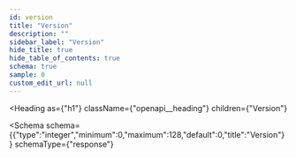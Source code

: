 ```yaml
---
id: version
title: "Version"
description: ""
sidebar_label: "Version"
hide_title: true
hide_table_of_contents: true
schema: true
sample: 0
custom_edit_url: null
---
```


<!-- DO NOT EDIT THIS FILE DIRECTLY! -->
<!-- IT IS AUTOMATICALLY GENERATED FROM THE YAML FILES IN THE OAS FOLDER -->
<!-- These files are automatically generated by npm `run apidocs` scripts. -->
<!-- Any manual changes will be lost on the next automatic generation. -->
<!-- To modify the documentation or the OpenAPI specification, edit the appropriate source files in the `oas` folder. -->


<Heading
  as={"h1"}
  className={"openapi__heading"}
  children={"Version"}
>
</Heading>





<Schema
  schema={{"type":"integer","minimum":0,"maximum":128,"default":0,"title":"Version"}}
  schemaType={"response"}
>
  
</Schema>
